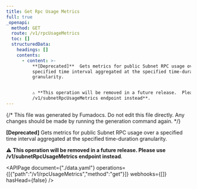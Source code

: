 ```yaml
---
title: Get Rpc Usage Metrics
full: true
_openapi:
  method: GET
  route: /v1/rpcUsageMetrics
  toc: []
  structuredData:
    headings: []
    contents:
      - content: >-
          **[Deprecated]**  Gets metrics for public Subnet RPC usage over a
          specified time interval aggregated at the specified time-duration
          granularity.


          ⚠️ **This operation will be removed in a future release.  Please use
          /v1/subnetRpcUsageMetrics endpoint instead**.
---
```


{/* This file was generated by Fumadocs. Do not edit this file directly. Any changes should be made by running the generation command again. */}

**[Deprecated]**  Gets metrics for public Subnet RPC usage over a specified time interval aggregated at the specified time-duration granularity.

⚠️ **This operation will be removed in a future release.  Please use /v1/subnetRpcUsageMetrics endpoint instead**.

<APIPage document={"./data.yaml"} operations={[{"path":"/v1/rpcUsageMetrics","method":"get"}]} webhooks={[]} hasHead={false} />